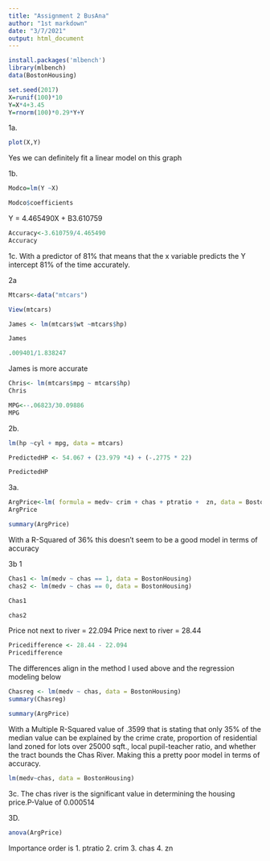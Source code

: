 ---
title: "Assignment 2 BusAna"
author: "1st markdown"
date: "3/7/2021"
output: html_document
---

```{r}
install.packages('mlbench')
library(mlbench)
data(BostonHousing)

```


```{r}
set.seed(2017)
X=runif(100)*10
Y=X*4+3.45
Y=rnorm(100)*0.29*Y+Y

```

1a.
```{r}
plot(X,Y)
```
Yes we can definitely fit a linear model on this graph

1b.
```{r}
Modco=lm(Y ~X)

Modco$coefficients
```
Y = 4.465490X + B3.610759  

```{r}
Accuracy<-3.610759/4.465490
Accuracy
```
1c.
With a predictor of 81% that means that the x variable predicts the Y intercept 81% of the time accurately. 


2a
```{r}
Mtcars<-data("mtcars")
```

```{r}
View(mtcars)
```

```{r}
James <- lm(mtcars$wt ~mtcars$hp)
```

```{r}
James
```
```{r}
.009401/1.838247
```
James is more accurate

```{r}
Chris<- lm(mtcars$mpg ~ mtcars$hp)
Chris
```
```{r}
MPG<--.06823/30.09886
MPG
```


2b.
```{r}
lm(hp ~cyl + mpg, data = mtcars)
```

```{r}
PredictedHP <- 54.067 + (23.979 *4) + (-.2775 * 22)
```

```{r}
PredictedHP
```

3a.
```{r}
ArgPrice<-lm( formula = medv~ crim + chas + ptratio +  zn, data = BostonHousing)
ArgPrice
```
```{r}
summary(ArgPrice)
```
With a R-Squared of 36% this doesn't seem to be a good model in terms of accuracy

3b 1
```{r}
Chas1 <- lm(medv ~ chas == 1, data = BostonHousing)
chas2 <- lm(medv ~ chas == 0, data = BostonHousing)
```


```{r}
Chas1

chas2
```
Price not next to river = 22.094
Price next to river = 28.44

```{r}
Pricedifference <- 28.44 - 22.094
Pricedifference
```
The differences align in the method I used above and the regression modeling below
```{r}
Chasreg <- lm(medv ~ chas, data = BostonHousing)
summary(Chasreg)
```


```{r}
summary(ArgPrice)
```
With a Multiple R-Squared value of .3599 that is stating that only 35% of the median value can be explained by the crime crate, proportion of residential land zoned for lots over 25000 sqft., local pupil-teacher ratio, and whether the tract bounds the Chas River. Making this a pretty poor model in terms of accuracy.
```{r}

lm(medv~chas, data = BostonHousing)
```

3c.
The chas river is the significant value in determining the housing price.P-Value of 0.000514

3D.
```{r}
anova(ArgPrice)
```
Importance order is
1. ptratio
2. crim
3. chas
4. zn



